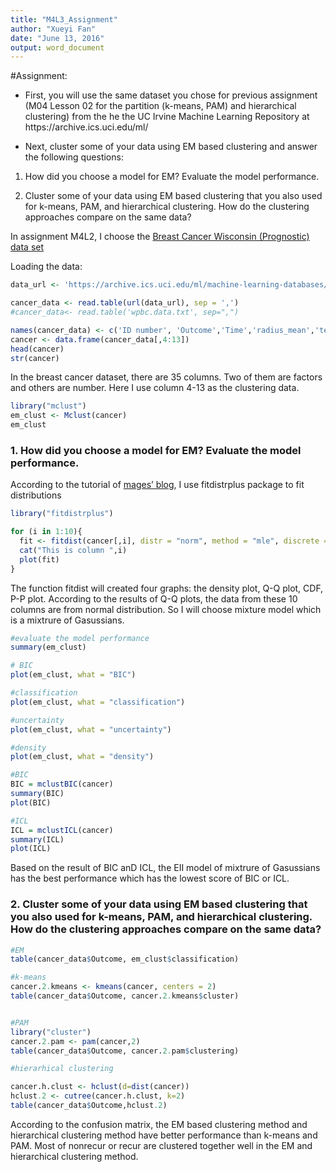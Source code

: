 ```yaml
---
title: "M4L3_Assignment"
author: "Xueyi Fan"
date: "June 13, 2016"
output: word_document
---
```

#Assignment:

* First, you will use the same dataset you chose for previous assignment (M04 Lesson 02 for the partition (k-means, PAM) and hierarchical clustering) from the he the UC Irvine Machine Learning Repository at https://archive.ics.uci.edu/ml/

* Next, cluster some of your data using EM based clustering and answer the following questions:
1. How did you choose a model for EM? Evaluate the model performance.

2. Cluster some of your data using EM based clustering that you also used for k-means, PAM, and hierarchical clustering. How do the clustering approaches compare on the same data?


In assignment M4L2, I choose the [Breast Cancer Wisconsin (Prognostic) data set](https://archive.ics.uci.edu/ml/machine-learning-databases/breast-cancer-wisconsin/)

Loading the data:

```r

data_url <- 'https://archive.ics.uci.edu/ml/machine-learning-databases/breast-cancer-wisconsin/wpbc.data'

cancer_data <- read.table(url(data_url), sep = ',')
#cancer_data<- read.table('wpbc.data.txt', sep=",")

names(cancer_data) <- c('ID number', 'Outcome','Time','radius_mean','texure_mean','perimeter_mean','area_mean','smoothness_mean','compactness_mean','concavity_mean','concave_points_mean','symmetry_mean','fractal_dimension_mean', 'radius_SE','texure_SE','perimeter_SE','area_SE','smoothness_SE','compactness_SE','concavity_SE','concave_points_SE','symmetry_SE','fractal_dimension_SE','radius_worst','texure_worst','perimeter_worst','area_worst','smoothness_worst','compactness_worst','concavity_worst','concave_points_worst','symmetry_worst','fractal_dimension_worst','tumor_size','lymph_node_status') 
cancer <- data.frame(cancer_data[,4:13])
head(cancer)
str(cancer)
```

In the breast cancer dataset, there are 35 columns. Two of them are factors and others are number. Here I use column 4-13 as the clustering data.


```r
library("mclust")
em_clust <- Mclust(cancer)
em_clust 

```


### 1. How did you choose a model for EM? Evaluate the model performance.

According to the tutorial of [mages' blog](http://www.magesblog.com/2011/12/fitting-distributions-with-r.html), I use fitdistrplus package to fit distributions

```r

library("fitdistrplus")

for (i in 1:10){
  fit <- fitdist(cancer[,i], distr = "norm", method = "mle", discrete = F)
  cat("This is column ",i)
  plot(fit)
}


```

The function fitdist will created four graphs: the density plot, Q-Q plot, CDF, P-P plot. According to the results of Q-Q plots, the data from these 10 columns are from normal distribution. So I will choose mixture model which is a mixtrure of Gasussians. 

```r

#evaluate the model performance
summary(em_clust)

# BIC
plot(em_clust, what = "BIC")

#classification
plot(em_clust, what = "classification")

#uncertainty
plot(em_clust, what = "uncertainty")

#density
plot(em_clust, what = "density")

#BIC
BIC = mclustBIC(cancer)
summary(BIC)
plot(BIC)

#ICL 
ICL = mclustICL(cancer)
summary(ICL)
plot(ICL)


```

Based on the result of BIC anD ICL, the EII model of mixtrure of Gasussians has the best performance which has the lowest score of BIC or ICL.



### 2. Cluster some of your data using EM based clustering that you also used for k-means, PAM, and hierarchical clustering. How do the clustering approaches compare on the same data?

```r
#EM
table(cancer_data$Outcome, em_clust$classification)

#k-means
cancer.2.kmeans <- kmeans(cancer, centers = 2)
table(cancer_data$Outcome, cancer.2.kmeans$cluster)


#PAM
library("cluster")
cancer.2.pam <- pam(cancer,2)
table(cancer_data$Outcome, cancer.2.pam$clustering)

#hierarhical clustering

cancer.h.clust <- hclust(d=dist(cancer))
hclust.2 <- cutree(cancer.h.clust, k=2)
table(cancer_data$Outcome,hclust.2)

```

According to the confusion matrix, the EM based clustering method and hierarchical clustering method have better performance than k-means and PAM. Most of nonrecur or recur are clustered together well in the EM and hierarchical clustering method.



